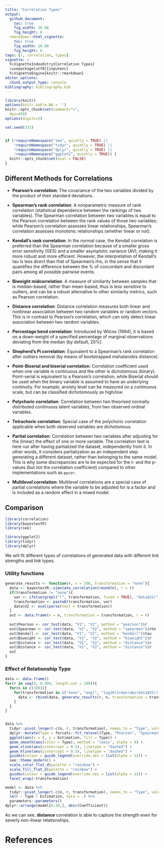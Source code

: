 ```yaml
---
title: "Correlation Types"
output: 
  github_document:
    toc: true
    fig_width: 10.08
    fig_height: 6
  rmarkdown::html_vignette:
    toc: true
    fig_width: 10.08
    fig_height: 6
tags: [r, correlation, types]
vignette: >
  %\VignetteIndexEntry{Correlation Types}
  \usepackage[utf8]{inputenc}
  %\VignetteEngine{knitr::rmarkdown}
editor_options: 
  chunk_output_type: console
bibliography: bibliography.bib
---
```


```r
library(knitr)
options(knitr.kable.NA = '')
knitr::opts_chunk$set(comment=">",
  dpi=450)
options(digits=2)

set.seed(333)


if (!requireNamespace("see", quietly = TRUE) ||
    !requireNamespace("tidyr", quietly = TRUE) ||
    !requireNamespace("dplyr", quietly = TRUE) ||
    !requireNamespace("ggplot2", quietly = TRUE)) {
  knitr::opts_chunk$set(eval = FALSE)
}
```




## Different Methods for Correlations

<!-- This is copied from the details section of the documentation of the correlation function, any changes here or there should be SYNCED -->

- **Pearson's correlation**: The covariance of the two variables divided by the product of their standard deviations.

- **Spearman's rank correlation**: A nonparametric measure of rank correlation (statistical dependence between the rankings of two variables). The Spearman correlation between two variables is equal to the Pearson correlation between the rank values of those two variables; while Pearson's correlation assesses linear relationships, Spearman's correlation assesses monotonic relationships (whether linear or not).

- **Kendall's rank correlation**: In the normal case, the Kendall correlation is preferred than the Spearman correlation because of a smaller gross error sensitivity (GES) and a smaller asymptotic variance (AV), making it more robust and more efficient. However, the interpretation of Kendall's tau is less direct than that of Spearman's rho, in the sense that it quantifies the difference between the % of concordant and discordant pairs among all possible pairwise events.

- **Biweight midcorrelation**: A measure of similarity between samples that is median-based, rather than mean-based, thus is less sensitive to outliers, and can be a robust alternative to other similarity metrics, such as Pearson correlation.

- **Distance correlation**: Distance correlation measures both linear and nonlinear association between two random variables or random vectors. This is in contrast to Pearson's correlation, which can only detect linear association between two random variables.

- **Percentage bend correlation**: Introduced by Wilcox (1994), it is based on a down-weight of a specified percentage of marginal observations deviating from the median (by default, 20%).

- **Shepherd's Pi correlation**: Equivalent to a Spearman's rank correlation after outliers removal (by means of bootstrapped mahalanobis distance).

- **Point-Biserial and biserial correlation**: Correlation coefficient used when one variable is continuous and the other is dichotomous (binary). Point-serial is equivalent to a Pearson's correlation, while Biserial should be used when the binary variable is assumed to have an underlying continuity. For example, anxiety level can be measured on a continuous scale, but can be classified dichotomously as high/low.

- **Polychoric correlation**: Correlation between two theorised normally distributed continuous latent variables, from two observed ordinal variables.

- **Tetrachoric correlation**: Special case of the polychoric correlation applicable when both observed variables are dichotomous.

- **Partial correlation**: Correlation between two variables after adjusting for the (linear) the effect of one or more variable. The correlation test is here run after having partialized the dataset, independently from it. In other words, it considers partialization as an independent step generating a different dataset, rather than belonging to the same model. This is why some discrepancies are to be expected for the t- and the p-values (but not the correlation coefficient) compared to other implementations such as `ppcor`.

- **Multilevel correlation**: Multilevel correlations are a special case of partial correlations where the variable to be adjusted for is a factor and is included as a random effect in a mixed model.


## Comparison


```r
library(correlation)
library(bayestestR)
library(see)

library(ggplot2)
library(tidyr)
library(dplyr)
```

We will fit different types of correlations of generated data with different link strengths and link types.

### Utility functions

```r
generate_results <- function(r, n = 100, transformation = "none"){
  data <- bayestestR::simulate_correlation(round(n), r = r)
  if(transformation != "none"){
    var <- ifelse(grepl("(", transformation, fixed = TRUE), "data$V2)", "data$V2")
    transformation <- paste0(transformation, var)
    data$V2 <- eval(parse(text = transformation))
  }
  out <- data.frame(n = n, transformation = transformation, r = r)
  
  out$Pearson <- cor_test(data, "V1", "V2", method = "pearson")$r
  out$Spearman <- cor_test(data, "V1", "V2", method = "spearman")$rho
  out$Kendall <- cor_test(data, "V1", "V2", method = "kendall")$tau
  out$Biweight <- cor_test(data, "V1", "V2", method = "biweight")$r
  out$Distance <- cor_test(data, "V1", "V2", method = "distance")$r
  out$Distance <- cor_test(data, "V1", "V2", method = "distance")$r
  out
}
```


### Effect of Relationship Type

```r
data <- data.frame()
for(r in seq(0, 0.999, length.out = 200)){
  for(n in c(100)){
    for(transformation in c("none", "exp(", "log10(1+max(abs(data$V2))+", "1/", "tan(", "sin(", "cos(", "cos(2*","abs(", "data$V2*", "data$V2*data$V2*", "ifelse(data$V2>0, 1, 0)*(")){
      data <- rbind(data, generate_results(r, n, transformation = transformation))
    }
  }
}


data %>% 
  tidyr::pivot_longer(-c(n, r, transformation), names_to = "Type", values_to = "Estimation") %>%
  dplyr::mutate(Type = forcats::fct_relevel(Type, "Pearson", "Spearman", "Kendall", "Biweight", "Distance")) %>% 
  ggplot(aes(x = r, y = Estimation, fill = Type)) +
  geom_smooth(aes(color = Type), method = 'loess', alpha = 0) +
  geom_vline(aes(xintercept = 0.5), linetype = "dashed") +
  geom_hline(aes(yintercept = 0.5), linetype = "dashed") +
  guides(colour = guide_legend(override.aes = list(alpha = 1))) +
  see::theme_modern() +
  scale_color_flat_d(palette = "rainbow") +
  scale_fill_flat_d(palette = "rainbow") +
  guides(colour = guide_legend(override.aes = list(alpha = 1))) +
  facet_wrap(~transformation)

model <- data %>% 
  tidyr::pivot_longer(-c(n, r, transformation), names_to = "Type", values_to = "Estimation") %>%
  lm(r ~ Type / Estimation, data = .) %>% 
  parameters::parameters()
dplyr::arrange(model[6:10,], desc(Coefficient))
```

As we can see, **distance** correlation is able to capture the strength even for severly non-linear relationships.


# References
